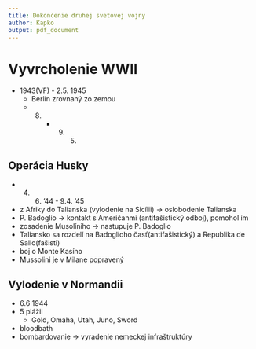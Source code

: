 ```yaml
---
title: Dokončenie druhej svetovej vojny
author: Kapko
output: pdf_document
---
```


# Vyvrcholenie WWII
- 1943(VF) - 2.5. 1945
    - Berlín zrovnaný zo zemou
    - 8. + 9. 5.

## Operácia Husky
- 4. 6. '44 - 9.4. '45
- z Afriky do Talianska (vylodenie na Sicílii) -> oslobodenie Talianska
- P. Badoglio -> kontakt s Američanmi (antifašistický odboj), pomohol im
- zosadenie Musolíniho -> nastupuje P. Badoglio
- Taliansko sa rozdelí na Badoglioho časť(antifašistický) a Republika de Sallo(fašisti)
- boj o Monte Kasíno
- Mussolini je v Milane popravený

## Vylodenie v Normandii
- 6.6 1944
- 5 plážii
    - Gold, Omaha, Utah, Juno, Sword
- bloodbath
- bombardovanie -> vyradenie nemeckej infraštruktúry
